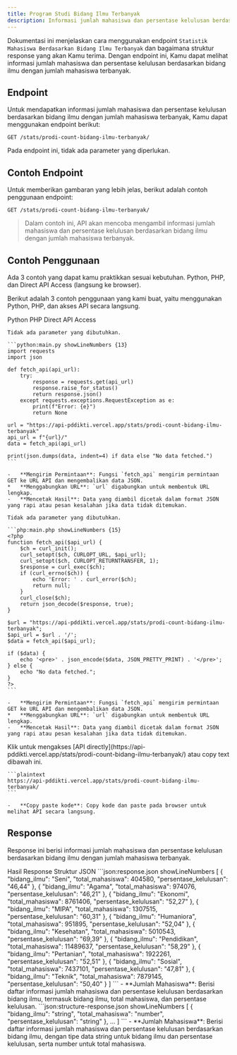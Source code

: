```yaml
---
title: Program Studi Bidang Ilmu Terbanyak
description: Informasi jumlah mahasiswa dan persentase kelulusan berdasarkan bidang ilmu dengan jumlah mahasiswa terbanyak.
---
```


Dokumentasi ini menjelaskan cara menggunakan endpoint `Statistik Mahasiswa Berdasarkan Bidang Ilmu Terbanyak` dan bagaimana struktur response yang akan Kamu terima. Dengan endpoint ini, Kamu dapat melihat informasi jumlah mahasiswa dan persentase kelulusan berdasarkan bidang ilmu dengan jumlah mahasiswa terbanyak.

## Endpoint

Untuk mendapatkan informasi jumlah mahasiswa dan persentase kelulusan berdasarkan bidang ilmu dengan jumlah mahasiswa terbanyak, Kamu dapat menggunakan endpoint berikut:

```plaintext
GET /stats/prodi-count-bidang-ilmu-terbanyak/
```

Pada endpoint ini, tidak ada parameter yang diperlukan.

## Contoh Endpoint

Untuk memberikan gambaran yang lebih jelas, berikut adalah contoh penggunaan endpoint:

```plaintext
GET /stats/prodi-count-bidang-ilmu-terbanyak/
```

> Dalam contoh ini, API akan mencoba mengambil informasi jumlah mahasiswa dan persentase kelulusan berdasarkan bidang ilmu dengan jumlah mahasiswa terbanyak.

## Contoh Penggunaan

<Note type="danger" title="perhatian!">
  Ada 3 contoh yang dapat kamu praktikkan sesuai kebutuhan. Python, PHP, dan Direct API Access (langsung ke browser).
</Note>

Berikut adalah 3 contoh penggunaan yang kami buat, yaitu menggunakan Python, PHP, dan akses API secara langsung.

<Tabs defaultValue="python" className="pt-5 pb-1">
  <TabsList>
    <TabsTrigger value="python">Python</TabsTrigger>
    <TabsTrigger value="php">PHP</TabsTrigger>
    <TabsTrigger value="direct">Direct API Access</TabsTrigger>
  </TabsList>
  <TabsContent value="python">

    Tidak ada parameter yang dibutuhkan.

    ```python:main.py showLineNumbers {13}
    import requests
    import json

    def fetch_api(api_url):
        try:
            response = requests.get(api_url)
            response.raise_for_status()
            return response.json()
        except requests.exceptions.RequestException as e:
            print(f"Error: {e}")
            return None

    url = "https://api-pddikti.vercel.app/stats/prodi-count-bidang-ilmu-terbanyak"
    api_url = f"{url}/"
    data = fetch_api(api_url)

    print(json.dumps(data, indent=4) if data else "No data fetched.")
    ```

    -   **Mengirim Permintaan**: Fungsi `fetch_api` mengirim permintaan GET ke URL API dan mengembalikan data JSON.
    *   **Menggabungkan URL**: `url` digabungkan untuk membentuk URL lengkap.
    -   **Mencetak Hasil**: Data yang diambil dicetak dalam format JSON yang rapi atau pesan kesalahan jika data tidak ditemukan.
  </TabsContent>
  <TabsContent value="php">

    Tidak ada parameter yang dibutuhkan.

    ```php:main.php showLineNumbers {15}
    <?php
    function fetch_api($api_url) {
        $ch = curl_init();
        curl_setopt($ch, CURLOPT_URL, $api_url);
        curl_setopt($ch, CURLOPT_RETURNTRANSFER, 1);
        $response = curl_exec($ch);
        if (curl_errno($ch)) {
            echo 'Error: ' . curl_error($ch);
            return null;
        }
        curl_close($ch);
        return json_decode($response, true);
    }

    $url = "https://api-pddikti.vercel.app/stats/prodi-count-bidang-ilmu-terbanyak";
    $api_url = $url . '/';
    $data = fetch_api($api_url);

    if ($data) {
        echo '<pre>' . json_encode($data, JSON_PRETTY_PRINT) . '</pre>';
    } else {
        echo "No data fetched.";
    }
    ?>
    ```

    -   **Mengirim Permintaan**: Fungsi `fetch_api` mengirim permintaan GET ke URL API dan mengembalikan data JSON.
    *   **Menggabungkan URL**: `url` digabungkan untuk membentuk URL lengkap.
    -   **Mencetak Hasil**: Data yang diambil dicetak dalam format JSON yang rapi atau pesan kesalahan jika data tidak ditemukan.
  </TabsContent>
  <TabsContent value="direct">
    Klik untuk mengakses [API directly](https://api-pddikti.vercel.app/stats/prodi-count-bidang-ilmu-terbanyak/) atau copy text dibawah ini.

    ```plaintext
    https://api-pddikti.vercel.app/stats/prodi-count-bidang-ilmu-terbanyak/
    ```

    -   **Copy paste kode**: Copy kode dan paste pada browser untuk melihat API secara langsung.
  </TabsContent>
</Tabs>

## Response

Response ini berisi informasi jumlah mahasiswa dan persentase kelulusan berdasarkan bidang ilmu dengan jumlah mahasiswa terbanyak.

<Tabs defaultValue="hasil" className="pt-5 pb-1">
  <TabsList>
    <TabsTrigger value="hasil">Hasil Response</TabsTrigger>
    <TabsTrigger value="struktur">Struktur JSON</TabsTrigger>
  </TabsList>
  <TabsContent value="hasil">
    ```json:response.json showLineNumbers
    [
        {
            "bidang_ilmu": "Seni",
            "total_mahasiswa": 404580,
            "persentase_kelulusan": "46,44"
        },
         {
            "bidang_ilmu": "Agama",
            "total_mahasiswa": 974076,
             "persentase_kelulusan": "46,21"
        },
         {
             "bidang_ilmu": "Ekonomi",
            "total_mahasiswa": 8761406,
             "persentase_kelulusan": "52,27"
        },
        {
            "bidang_ilmu": "MIPA",
             "total_mahasiswa": 1307515,
            "persentase_kelulusan": "60,31"
        },
        {
            "bidang_ilmu": "Humaniora",
            "total_mahasiswa": 951895,
            "persentase_kelulusan": "52,04"
        },
        {
           "bidang_ilmu": "Kesehatan",
            "total_mahasiswa": 5010543,
            "persentase_kelulusan": "69,39"
        },
        {
           "bidang_ilmu": "Pendidikan",
            "total_mahasiswa": 11489637,
            "persentase_kelulusan": "58,29"
        },
        {
            "bidang_ilmu": "Pertanian",
             "total_mahasiswa": 1922261,
            "persentase_kelulusan": "52,51"
        },
        {
             "bidang_ilmu": "Sosial",
            "total_mahasiswa": 7437101,
            "persentase_kelulusan": "47,81"
        },
        {
             "bidang_ilmu": "Teknik",
             "total_mahasiswa": 7879145,
            "persentase_kelulusan": "50,40"
        }
    ]
    ```
    -   **Jumlah Mahasiswa**: Berisi daftar informasi jumlah mahasiswa dan persentase kelulusan berdasarkan bidang ilmu, termasuk bidang ilmu, total mahasiswa, dan persentase kelulusan.
  </TabsContent>
  <TabsContent value="struktur">
    ```json:structure-response.json showLineNumbers
    [
        {
            "bidang_ilmu": "string",
            "total_mahasiswa": "number",
            "persentase_kelulusan": "string"
        },
        ...
    ]
    ```
    -   **Jumlah Mahasiswa**: Berisi daftar informasi jumlah mahasiswa dan persentase kelulusan berdasarkan bidang ilmu, dengan tipe data string untuk bidang ilmu dan persentase kelulusan, serta number untuk total mahasiswa.
  </TabsContent>
</Tabs>